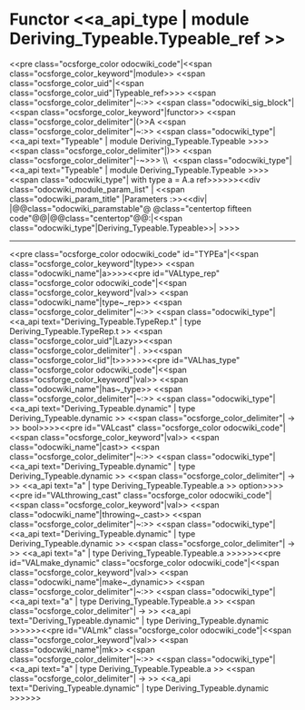 =Functor <<a_api_type | module Deriving_Typeable.Typeable_ref >> =
<<pre class="ocsforge_color odocwiki_code"|<<span class="ocsforge_color_keyword"|module>> <<span class="ocsforge_color_uid"|<<span class="ocsforge_color_uid"|Typeable_ref>>>> <<span class="ocsforge_color_delimiter"|~:>> <<span class="odocwiki_sig_block"|<<span class="ocsforge_color_keyword"|functor>> <<span class="ocsforge_color_delimiter"|(>>A <<span class="ocsforge_color_delimiter"|~:>> <<span class="odocwiki_type"|<<a_api text="Typeable" | module Deriving_Typeable.Typeable >>>><<span class="ocsforge_color_delimiter"|)>> <<span class="ocsforge_color_delimiter"|-~>>> \\  <<span class="odocwiki_type"|<<a_api text="Typeable" | module Deriving_Typeable.Typeable >>>><<span class="odocwiki_type"| with type a = A.a ref>>>>>><<div class="odocwiki_module_param_list" | <<span class="odocwiki_param_title" |Parameters :>><<div|
|@@class="odocwiki_paramstable"@ @class="centertop fifteen code"@@{{{A}}}|@@class="centertop"@@:|<<span class="odocwiki_type"|Deriving_Typeable.Typeable>>|
>>>>

----
<<pre class="ocsforge_color odocwiki_code" id="TYPEa"|<<span class="ocsforge_color_keyword"|type>> <<span class="odocwiki_name"|a>>>><<pre id="VALtype_rep" class="ocsforge_color odocwiki_code"|<<span class="ocsforge_color_keyword"|val>> <<span class="odocwiki_name"|type~_rep>> <<span class="ocsforge_color_delimiter"|~:>> <<span class="odocwiki_type"|<<a_api text="Deriving_Typeable.TypeRep.t" | type Deriving_Typeable.TypeRep.t >> <<span class="ocsforge_color_uid"|Lazy>><<span class="ocsforge_color_delimiter"| . >><<span class="ocsforge_color_lid"|t>>>>>><<pre id="VALhas_type" class="ocsforge_color odocwiki_code"|<<span class="ocsforge_color_keyword"|val>> <<span class="odocwiki_name"|has~_type>> <<span class="ocsforge_color_delimiter"|~:>> <<span class="odocwiki_type"|<<a_api text="Deriving_Typeable.dynamic" | type Deriving_Typeable.dynamic >> <<span class="ocsforge_color_delimiter"| -> >> bool>>>><<pre id="VALcast" class="ocsforge_color odocwiki_code"|<<span class="ocsforge_color_keyword"|val>> <<span class="odocwiki_name"|cast>> <<span class="ocsforge_color_delimiter"|~:>> <<span class="odocwiki_type"|<<a_api text="Deriving_Typeable.dynamic" | type Deriving_Typeable.dynamic >> <<span class="ocsforge_color_delimiter"| -> >> <<a_api text="a" | type Deriving_Typeable.Typeable.a >> option>>>><<pre id="VALthrowing_cast" class="ocsforge_color odocwiki_code"|<<span class="ocsforge_color_keyword"|val>> <<span class="odocwiki_name"|throwing~_cast>> <<span class="ocsforge_color_delimiter"|~:>> <<span class="odocwiki_type"|<<a_api text="Deriving_Typeable.dynamic" | type Deriving_Typeable.dynamic >> <<span class="ocsforge_color_delimiter"| -> >> <<a_api text="a" | type Deriving_Typeable.Typeable.a >>>>>><<pre id="VALmake_dynamic" class="ocsforge_color odocwiki_code"|<<span class="ocsforge_color_keyword"|val>> <<span class="odocwiki_name"|make~_dynamic>> <<span class="ocsforge_color_delimiter"|~:>> <<span class="odocwiki_type"|<<a_api text="a" | type Deriving_Typeable.Typeable.a >> <<span class="ocsforge_color_delimiter"| -> >> <<a_api text="Deriving_Typeable.dynamic" | type Deriving_Typeable.dynamic >>>>>><<pre id="VALmk" class="ocsforge_color odocwiki_code"|<<span class="ocsforge_color_keyword"|val>> <<span class="odocwiki_name"|mk>> <<span class="ocsforge_color_delimiter"|~:>> <<span class="odocwiki_type"|<<a_api text="a" | type Deriving_Typeable.Typeable.a >> <<span class="ocsforge_color_delimiter"| -> >> <<a_api text="Deriving_Typeable.dynamic" | type Deriving_Typeable.dynamic >>>>>>